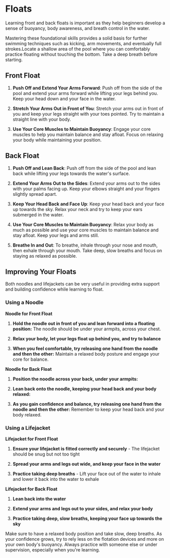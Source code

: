 
# Floats

Learning front and back floats is important as they help beginners develop a sense of buoyancy, body awareness, and breath control in the water. 

Mastering these foundational skills provides a solid basis for further swimming techniques such as kicking, arm movements, and eventually full strokes.Locate a shallow area of the pool where you can comfortably practice floating without touching the bottom. Take a deep breath before starting.

## Front Float

1. **Push Off and Extend Your Arms Forward**: Push off from the side of the pool and extend your arms forward while lifting your legs behind you. Keep your head down and your face in the water.

2. **Stretch Your Arms Out in Front of You**: Stretch your arms out in front of you and keep your legs straight with your toes pointed. Try to maintain a straight line with your body.

3. **Use Your Core Muscles to Maintain Buoyancy**: Engage your core muscles to help you maintain balance and stay afloat. Focus on relaxing your body while maintaining your position.

## Back Float

1. **Push Off and Lean Back**: Push off from the side of the pool and lean back while lifting your legs towards the water's surface.

2. **Extend Your Arms Out to the Sides**: Extend your arms out to the sides with your palms facing up. Keep your elbows straight and your fingers slightly spread apart.

3. **Keep Your Head Back and Face Up**: Keep your head back and your face up towards the sky. Relax your neck and try to keep your ears submerged in the water.

4. **Use Your Core Muscles to Maintain Buoyancy**: Relax your body as much as possible and use your core muscles to maintain balance and stay afloat. Keep your legs and arms still.

5. **Breathe In and Out**: To breathe, inhale through your nose and mouth, then exhale through your mouth. Take deep, slow breaths and focus on staying as relaxed as possible.
## Improving Your Floats

Both noodles and lifejackets can be very useful in providing extra support and building confidence while learning to float. 

### Using a Noodle

**Noodle for Front Float**

1. **Hold the noodle out in front of you and lean forward into a floating position:** The noodle should be under your armpits, across your chest. 

2. **Relax your body, let your legs float up behind you, and try to balance** 

3. **When you feel comfortable, try releasing one hand from the noodle and then the other:** Maintain a relaxed body posture and engage your core for balance.

**Noodle for Back Float**

1. **Position the noodle across your back, under your armpits:**

2. **Lean back onto the noodle, keeping your head back and your body relaxed:**

3. **As you gain confidence and balance, try releasing one hand from the noodle and then the other:** Remember to keep your head back and your body relaxed. 

### Using a Lifejacket

**Lifejacket for Front Float**

1. **Ensure your lifejacket is fitted correctly and securely** - The lifejacket should be snug but not too tight

2. **Spread your arms and legs out wide, and keep your face in the water** 

3. **Practice taking deep breaths** - Lift your face out of the water to inhale and lower it back into the water to exhale

**Lifejacket for Back Float**

1. **Lean back into the water**

2. **Extend your arms and legs out to your sides, and relax your body**

3. **Practice taking deep, slow breaths, keeping your face up towards the sky**

Make sure to have a relaxed body position and take slow, deep breaths. As your confidence grows, try to rely less on the flotation devices and more on your own body's buoyancy. Always practice with someone else or under supervision, especially when you're learning.
